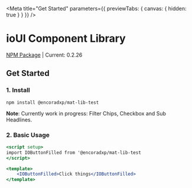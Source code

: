 
<Meta title="Get Started" parameters={{ previewTabs: { canvas: { hidden: true } } }} />

# ioUI Component Library

[NPM Package](https://www.npmjs.com/package/@encoradxp/mat-lib-test) | Current: 0.2.26
 
## Get Started

### 1. Install

`npm install @encoradxp/mat-lib-test`

**Note**: Currently work in progress: Filter Chips, Checkbox and Sub Headlines.

### 2. Basic Usage

```jsx
<script setup>
import IOButtonFilled from '@encoradxp/mat-lib-test
</script>

<template>
    <IOButtonFilled>Click things</IOButtonFilled>
</template>
 
```



